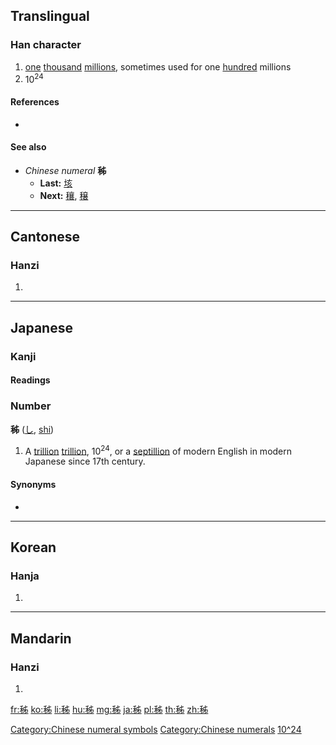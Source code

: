 {{character info/new}}
==Translingual==

===Han character===
{{Han char|rn=115|rad=禾|as=05|sn=10|four=25927|canj=HDLXH|ids=⿰禾𠂔}}

# [[one]] [[thousand]] [[million]]s, sometimes used for one [[hundred]] millions
# 10<sup>24</sup>

====References====
* {{Han ref|kx=0852.050|dkj=25003|dj=1276.080|hdz=42594.140|uh=79ED|ud=31213|bh=D2F1|bd=54001}}

====See also====
* ''Chinese numeral'' '''秭'''
** '''Last:''' [[垓]]
** '''Next:''' [[穰]], [[穣]]

[[Category:Chinese numeral symbols]]
[[Category:Chinese numerals]]

----

==Cantonese==

===Hanzi===
{{yue-hanzi|jyut=|y=ji2}}

# {{defn|lang=yue|sort=禾05}}

----

==Japanese==

===Kanji===
{{ja-kanji|grade=|rs=禾05}}

====Readings====
{{ja-readings
|goon=[[し]] (''shi'')
|kanon=[[し]] (''shi'')}}

===Number===
'''秭''' ([[し]], [[shi]])

# A [[trillion]] [[trillion]], 10<sup>24</sup>, or a [[septillion]] of modern English in modern Japanese since 17th century.

====Synonyms====
* {{ja-r|𥝱|じょ}}
[[Category:Japanese numeral symbols|10^24]]

----

==Korean==

===Hanja===
{{ko-hanja|hangeul=자|rv=ja|mr=cha}}

# {{defn|lang=ko|sort=禾05}}

----

==Mandarin==

===Hanzi===
{{cmn-hanzi|pin=[[zǐ]] ([[zi3]])|wg=tzu<sup>3</sup>}}

# {{defn|lang=cmn|sort=禾05}}

[[fr:秭]]
[[ko:秭]]
[[li:秭]]
[[hu:秭]]
[[mg:秭]]
[[ja:秭]]
[[pl:秭]]
[[th:秭]]
[[zh:秭]]